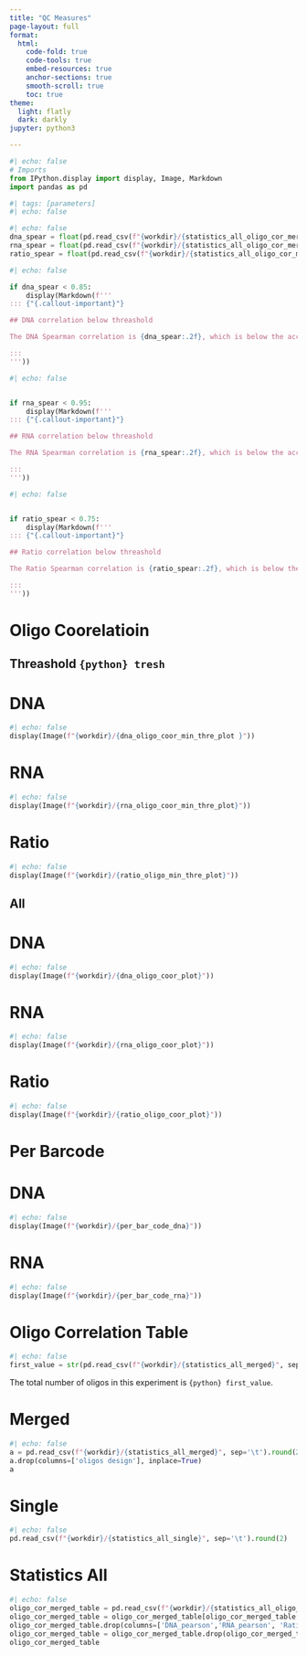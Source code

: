 ```yaml
---
title: "QC Measures"
page-layout: full
format:
  html:
    code-fold: true
    code-tools: true
    embed-resources: true
    anchor-sections: true
    smooth-scroll: true
    toc: true
theme:
  light: flatly
  dark: darkly
jupyter: python3

---
```



```python
#| echo: false
# Imports
from IPython.display import display, Image, Markdown
import pandas as pd
```

```python
#| tags: [parameters]
#| echo: false
```


```python
#| echo: false
dna_spear = float(pd.read_csv(f"{workdir}/{statistics_all_oligo_cor_merged}", sep='\t')['DNA_spearman'].iloc[0])
rna_spear = float(pd.read_csv(f"{workdir}/{statistics_all_oligo_cor_merged}", sep='\t')['RNA_spearman'].iloc[0])
ratio_spear = float(pd.read_csv(f"{workdir}/{statistics_all_oligo_cor_merged}", sep='\t')['Ratio_spearman'].iloc[0])
```

```python
#| echo: false

if dna_spear < 0.85:
    display(Markdown(f'''
::: {"{.callout-important}"}

## DNA correlation below threashold

The DNA Spearman correlation is {dna_spear:.2f}, which is below the acceptable threshold of 0.85. 

:::
'''))

```


```python
#| echo: false


if rna_spear < 0.95:
    display(Markdown(f'''
::: {"{.callout-important}"}

## RNA correlation below threashold

The RNA Spearman correlation is {rna_spear:.2f}, which is below the acceptable threshold of 0.95. 

:::
'''))

```

```python
#| echo: false


if ratio_spear < 0.75:
    display(Markdown(f'''
::: {"{.callout-important}"}

## Ratio correlation below threashold

The Ratio Spearman correlation is {ratio_spear:.2f}, which is below the acceptable threshold of 0.75. 

:::
'''))

```



# Oligo Coorelatioin
::: {.panel-tabset}

## Threashold `{python} tresh`
# DNA
```python
#| echo: false
display(Image(f"{workdir}/{dna_oligo_coor_min_thre_plot }"))
```

# RNA
```python
#| echo: false
display(Image(f"{workdir}/{rna_oligo_coor_min_thre_plot}"))
```

# Ratio
```python
#| echo: false
display(Image(f"{workdir}/{ratio_oligo_min_thre_plot}"))
```


## All
# DNA
```python
#| echo: false
display(Image(f"{workdir}/{dna_oligo_coor_plot}"))
```

# RNA
```python
#| echo: false
display(Image(f"{workdir}/{rna_oligo_coor_plot}"))
```

# Ratio
```python
#| echo: false
display(Image(f"{workdir}/{ratio_oligo_coor_plot}"))
```
:::

# Per Barcode 

::: {.panel-tabset}
# DNA
```python
#| echo: false
display(Image(f"{workdir}/{per_bar_code_dna}")) 
```

# RNA
```python
#| echo: false
display(Image(f"{workdir}/{per_bar_code_rna}")) 
```

:::

# Oligo Correlation Table
```python
#| echo: false
first_value = str(pd.read_csv(f"{workdir}/{statistics_all_merged}", sep='\t')['oligos design'].iloc[0])
```
The total number of oligos in this experiment is `{python} first_value`.

::: {.panel-tabset}

# Merged
```python
#| echo: false
a = pd.read_csv(f"{workdir}/{statistics_all_merged}", sep='\t').round(2)
a.drop(columns=['oligos design'], inplace=True)
a
```

# Single
```python
#| echo: false
pd.read_csv(f"{workdir}/{statistics_all_single}", sep='\t').round(2)
```

:::


# Statistics All
```python
#| echo: false
oligo_cor_merged_table = pd.read_csv(f"{workdir}/{statistics_all_oligo_cor_merged}", sep='\t').round(2)
oligo_cor_merged_table = oligo_cor_merged_table[oligo_cor_merged_table[oligo_cor_merged_table.columns[-1]] == False]
oligo_cor_merged_table.drop(columns=['DNA_pearson','RNA_pearson', 'Ratio_pearson'], inplace=True)
oligo_cor_merged_table = oligo_cor_merged_table.drop(oligo_cor_merged_table.columns[-1], axis=1)
oligo_cor_merged_table
```


